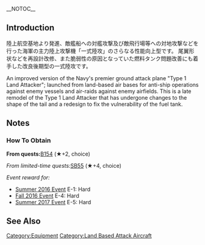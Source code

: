 __NOTOC__
{{Equipmentinfo|186}}

==Introduction==
陸上航空基地より発進、敵艦船への対艦攻撃及び敵飛行場等への対地攻撃などを行った海軍の主力陸上攻撃機「一式陸攻」のさらなる性能向上型です。
尾翼形状などを再設計改修、また脆弱性の原因となっていた燃料タンク問題改善にも着手した改良後期型の一式陸攻です。

An improved version of the Navy's premier ground attack plane "Type 1 Land Attacker"; launched from land-based air bases for anti-ship operations against enemy vessels and air-raids against enemy airfields.
This is a late remodel of the Type 1 Land Attacker that has undergone changes to the shape of the tail and a redesign to fix the vulnerability of the fuel tank.

==Notes==
<div class="mw-collapsible"><h3>How To Obtain</h3>
<div class="mw-collapsible-content">
'''From quests: '''[[Quests#B154|B154]] (★+2, choice)

''From limited-time quests: ''[[Quests/Seasonal#SB55|SB55]] (★+4, choice)

''Event reward for:''
* [[Summer 2016 Event]] E-1: Hard
* [[Fall 2016 Event]] E-4: Hard
* [[Summer 2017 Event]] E-5: Hard

</div></div>

==See Also==
{{Equipmentlist}}
[[Category:Equipment]]
[[Category:Land Based Attack Aircraft]]